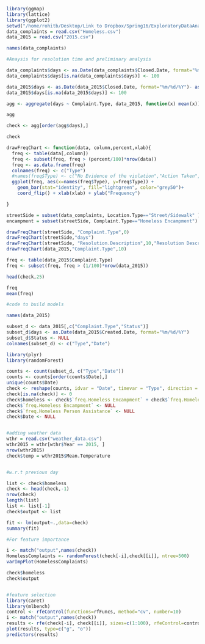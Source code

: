 
```r
library(ggmap)
library(lattice)
library(ggplot2)
setwd("/home/rohitb/Desktop/Link to Dropbox/Spring16/ExploratoryDataAnalysis/Assignments/FinalProject")
data_complaints = read.csv("Homeless.csv")
data_2015 = read.csv("2015.csv")

names(data_complaints)
```

```r
#Anaysis for resolution time and preliminary analysis

data_complaints$days <- as.Date(data_complaints$Closed.Date, format="%m/%d/%Y")- as.Date(data_complaints$Created.Date, format="%m/%d/%Y")+0
data_complaints$days[is.na(data_complaints$days)] <- 100

data_2015$days <- as.Date(data_2015$Closed.Date, format="%m/%d/%Y")- as.Date(data_2015$Created.Date, format="%m/%d/%Y")+0
data_2015$days[is.na(data_2015$days)] <- 100

agg <- aggregate(days ~ Complaint.Type, data_2015, function(x) mean(x))

agg

check <- agg[order(agg$days),]

check

drawFreqChart <- function(data, column,percent,xlab){
  freq <- table(data[,column])
  freq <- subset(freq, freq > (percent/100)*nrow(data))
  freq <- as.data.frame(freq)
  colnames(freq) <- c("Type")
  #names(freq$Type) <- c("No Evidence of the violation","Action Taken","Escaped")
  ggplot(freq, aes(x=names(freq$Type), y=freq$Type)) + 
    geom_bar(stat="identity", fill="lightgreen", color="grey50")+
    coord_flip() + xlab(xlab) + ylab("Frequency")

}

streetSide = subset(data_complaints, Location.Type=="Street/Sidewalk" )
encampment = subset(streetSide, Complaint.Type=="Homeless Encampment")

drawFreqChart(streetSide, "Complaint.Type",0)
drawFreqChart(streetSide,"days")
drawFreqChart(streetSide, "Resolution.Description",10,"Resolution Description")
drawFreqChart(data_2015,"Complaint.Type",10)

freq <- table(data_2015$Complaint.Type)
freq <- subset(freq, freq > (1/100)*nrow(data_2015))

head(check,25)

freq 
mean(freq)
```

```r
#code to build models

names(data_2015)

subset_d <- data_2015[,c("Complaint.Type","Status")]
subset_d$days <- as.Date(data_2015$Created.Date, format="%m/%d/%Y")
subset_d$Status <- NULL
colnames(subset_d) <- c("Type","Date")

library(plyr)
library(randomForest)

counts <- count(subset_d, c("Type","Date"))
counts <- counts[order(counts$Date),]
unique(counts$Date)
check <- reshape(counts, idvar = "Date", timevar = "Type", direction = "wide")
check[is.na(check)] <- 0
check$homeless <- check$`freq.Homeless Encampment` + check$`freq.Homeless Person Assistance`
check$`freq.Homeless Encampment` <- NULL
check$`freq.Homeless Person Assistance` <- NULL
check$Date <- NULL


#adding weather data 
wthr = read.csv("weather_data.csv")
wthr2015 = wthr[wthr$Year == 2015, ]
nrow(wthr2015)
check$temp = wthr2015$Mean.Temperature


#w.r.t previous day

list <- check$homeless
check <- head(check,-1)
nrow(check)
length(list)
list <- list[-1]
check$output <- list

fit <- lm(output~.,data=check)
summary(fit)

#For feature importance

i <- match("output",names(check))
HomelessComplaints <- randomForest(check[-i],check[[i]], ntree=500)
varImpPlot(HomelessComplaints)

check$homeless
check$output


#feature selection
library(caret)
library(mlbench)
control <- rfeControl(functions=rfFuncs, method="cv", number=10)
i <- match("output",names(check))
results <- rfe(check[-i], check[[i]], sizes=c(1:100), rfeControl=control)
plot(results, type=c("g", "o"))
predictors(results)

```
